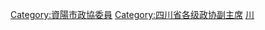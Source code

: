 [[Category:資陽市政協委員|Category:資陽市政協委員]]
[[Category:四川省各级政协副主席|Category:四川省各级政协副主席]]
[[Category:设区的市政协副主席|川]]